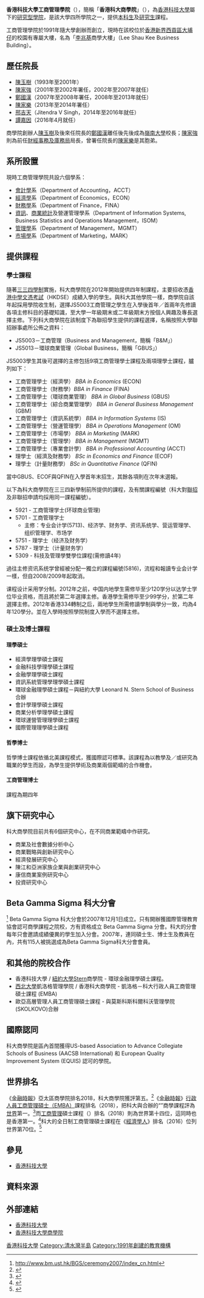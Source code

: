 {{University
|name            =香港科技大學商學院
|native_name     =HKUST Business School
|logo            =
|latin_name      =
|image           = HKUST Business School-Lee Shau Kee Business Building.jpg
|motto           =
|established     = 1991年
|type            = 政府資助 / 附屬學院
|endowment       =
|faculty         =
|president       = 譚嘉因[[教授|教授]]
|students        =
|undergrad       =
|postgrad        =
|doctoral        =
|city            =
|state           =[[香港|香港]]
|country         =[[中国|中国]]
|campus          =郊區
|mascot          =
|religion        =
|affiliations    =[[File:AACSB_Accredited.svg|25px]][[國際商管學院促進協會|國際商管學院促進協會]]（[[AACSB|AACSB]]）<ref name="acc" /><br /><br />[[歐洲質量改善系統|歐洲質量改善系統]]
|footnotes       =
|website         =http://www.bm.ust.hk/
|address         =[[西貢區|西貢區]][[清水灣|清水灣]]
|telephone       =+852 2358-7533 
|coor            =

}}
'''香港科技大學工商管理學院'''（{{lang|en|'''School of Business and Management, The Hong Kong University of Science and Technology'''}}），簡稱「'''香港科大商學院'''」（{{lang|en|'''HKUST Business School'''}}），為[[香港科技大學|香港科技大學]]屬下的[[研究型學院|研究型學院]]，是該大學四所學院之一，提供[[本科生|本科生]]及[[研究生|研究生]]課程。

工商管理學院於1991年隨大學創辦而創立，現時在該校位於[[香港|香港]][[新界|新界]][[西貢區|西貢區]][[大埔仔|大埔仔]]的校園有專屬大樓，名為「[[李兆基|李兆基]]商學大樓」（Lee Shau Kee Business Building）。

==歷任院長==
* [[陳玉樹|陳玉樹]]（1993年至2001年）
* [[陳家強|陳家強]]（2001年至2002年署任，2002年至2007年就任）
* [[鄭國漢|鄭國漢]]（2007年至2008年署任，2008年至2013年就任）
* [[陳家樂_(財務學家)|陳家樂]]（2013年至2014年署任）
* [[邢吉天|邢吉天]]（Jitendra V Singh，2014年至2016年就任）
* [[譚嘉因|譚嘉因]]（2016年4月就任）

商學院創辦人[[陳玉樹|陳玉樹]]及後來任院長的[[鄭國漢|鄭國漢]]離任後先後成為[[嶺南大學_(香港)|嶺南大學]]校長；[[陳家強|陳家強]]則為前任[[財經事務及庫務局|財經事務及庫務局]]局長，曾署任院長的[[陳家樂_(財務學家)|陳家樂]]是其胞弟。

==系所設置==
現時工商管理學院共設六個學系：
* [[會計學|會計學]]系（Department of Accounting，ACCT）
* [[經濟學|經濟學]]系（Department of Economics，ECON）
* [[財務管理|財務學]]系（Department of Finance，FINA）
* [[訊息系統|資訊]]、[[統計學|商業統計]]及營運管理學系（Department of Information Systems, Business Statistics and Operations Management，ISOM）
* [[管理學|管理學]]系（Department of Management，MGMT）
* [[市場學|市場學]]系（Department of Marketing，MARK）

==提供課程==
===學士課程===
隨著[[三三四高中教育改革|三三四學制]]實施，科大商學院在2012年開始提供四年制課程，主要招收憑[[香港中學文憑考試|香港中學文憑考試]]（HKDSE）成績入學的學生。與科大其他學院一樣，商學院自該年起採用學院收生制，選擇JS5003工商管理之學生在入學後首年／首兩年先修讀各項主修科目的基礎知識，至大學一年級期末或二年級期末方按個人興趣及專長選擇主修。下列科大商學院在該制度下為聯招學生提供的課程選擇，名稱按照大學聯招辦事處所公佈之資料：

* JS5003－工商管理（Business and Management，簡稱「B&M」）
* JS5013－環球商業管理（Global Business，簡稱「GBUS」）

JS5003學生其後可選擇的主修包括9項工商管理學士課程及兩項理學士課程，臚列如下：
* 工商管理學士（經濟學） ''BBA in Economics'' (ECON)
* 工商管理學士（財務學）''BBA in Finance'' (FINA)
* 工商管理學士（環球商業管理） ''BBA in Global Business'' (GBUS)
* 工商管理學士（綜合商業管理學） ''BBA in General Business Management'' (GBM)
* 工商管理學士（資訊系統學） ''BBA in Information Systems'' (IS)
* 工商管理學士（營運管理學） ''BBA in Operations Management'' (OM)
* 工商管理學士（市場學） ''BBA in Marketing'' (MARK)
* 工商管理學士（管理學） ''BBA in Management'' (MGMT)
* 工商管理學士（專業會計學） ''BBA in Professional Accounting'' (ACCT)
* 理學士（經濟及財務學） ''BSc in Economics and Finance'' (ECOF)
* 理學士（計量財務學） ''BSc in Quantitative Finance'' (QFIN)

當中GBUS、ECOF與QFIN在入學首年末招生，其餘各項則在次年末選報。

以下為科大商學院在三三四新學制前所提供的課程，及有關課程編號（科大對[[香港大學聯合招生辦法|聯招]]及非聯招申請均採用同一課程編號）。
*5921 - 工商管理学士(环球商业管理)
*5701 - 工商管理学士
**主修：专业会计学(5713)、经济学、财务学、资讯系统学、营运管理学、组织管理学、市场学
*5751 - 理学士（经济及财务学）
*5787 - 理学士（计量财务学）
*5309 - 科技及管理學雙學位課程(需修讀4年)
過往主修资讯系统学曾經被分配一獨立的課程編號(5816)，流程和報讀专业会计学一樣，但自2008/2009年起取消。

课程设计采用学分制。2012年之前，中国内地學生需修毕至少120学分以达学士学位毕业资格，而且將於第二年選擇主修。香港學生需修毕至少99学分，於第二年選擇主修。2012年香港334轉制之后，兩地學生所需修讀學制與學分一致，均為4年120學分。並在入學時按照學院制度入學而不選擇主修。

===碩士及博士課程===
====理學碩士====
*經濟學理學碩士課程
*金融科技學理學碩士課程
*金融學理學碩士課程
*資訊系統管理學理學碩士課程
*環球金融理學碩士課程－與紐約大學 Leonard N. Stern School of Business合辦
*會計學理學碩士課程
*商業分析學理學碩士課程
*環球運營管理理學碩士課程
*國際管理理學碩士課程

====哲學博士====
哲學博士課程依循北美課程模式，獲國際認可標準。該課程為以教學及／或研究為職業的學生而設，為學生提供學術及商業兩個範疇的合作機會。

====工商管理博士====
課程為期四年

==旗下研究中心==
科大商學院目前共有6個研究中心，在不同商業範疇中作研究。
*商業及社會數據分析中心
*商業戰略與創新研究中心
*經濟發展研究中心
*陳江和亞洲家族企業與創業研究中心
*康信商業案例研究中心
*投資研究中心

==Beta Gamma Sigma 科大分會==
<ref>http://www.bm.ust.hk/BGS/ceremony2007/index_cn.html</ref>
Beta Gamma Sigma 科大分會於2007年12月1日成立。只有開辦獲國際管理教育協會認可商學課程之院校，方有資格成立 Beta Gamma Sigma 分會。科大的分會每年只會邀請成績優異的學生加入分會。2007年，連同碩士生、博士生及教員在內，共有115人被挑選成為Beta Gamma Sigma科大分會會員。

==和其他的院校合作==
* 香港科技大學 / [[紐約大學|紐約大學]]Stern商學院 - 環球金融理學碩士課程。
* [[西北大学_(伊利诺伊州)|西北大學]]凱洛格管理學院 / 香港科大商學院 - 凱洛格－科大行政人員工商管理碩士課程  (EMBA)
* 歐亞高層管理人員工商管理碩士課程 - 與莫斯科斯科爾科沃管理學院 (SKOLKOVO)合辦

==國際認同==
科大商學院是區內首間獲得US-based Association to Advance Collegiate Schools of Business (AACSB International) 和 European Quality Improvement System (EQUIS) 認可的學院。

==世界排名==
《[[金融時報|金融時報]]》亞太區商學院排名2018，科大商學院獲評第五。<ref>{{cite web|url=https://www.ft.com/content/14221926-e9bb-11e8-94da-a6478f64c783|title= FT 2018 top 20 business schools in the Americas and Asia-Pacific}}</ref>《[[金融時報|金融時報]]》[[工商管理碩士|行政人員工商管理碩士（EMBA）]]課程排名（2018），把科大與''{{lang|en|Kellogg}}''合辦的“{{lang|en|Kellogg-HKUST}}”商學課程評為[[世界|世界]]第一。<ref>{{cite web|url=http://rankings.ft.com/businessschoolrankings/executive-mba-ranking-2018|title=Financial Times EMBA Rankings 2018|accessdate=2019-01-29|archive-date=2018-01-21|archive-url=https://web.archive.org/web/20180121161330/http://rankings.ft.com/businessschoolrankings/executive-mba-ranking-2017|dead-url=no}}</ref>而[[工商管理|工商管理]]碩士課程（{{lang|en|MBA}}）排名（2018）則為世界第十四位，這同時也是香港第一。<ref>{{cite web|url=http://rankings.ft.com/businessschoolrankings/global-mba-ranking-2018|title=Financial Times MBA Rankings 2018}}</ref>科大的全日制工商管理碩士課程在《[[經濟學人|經濟學人]]》排名（2016）位列世界第70位。<ref>{{cite web|url=https://www.economist.com/whichmba/full-time-mba-ranking?year=2016&term_node_tid_depth=77648|title= The Economist Full time MBA ranking 2016}}</ref>

==參見==
*[[香港科技大學|香港科技大學]]
==資料來源==
<div class="references-small">
<references />
</div>

==外部連結==
*[https://web.archive.org/web/20071023214436/http://www.ust.hk/ 香港科技大學]
*[http://www.bm.ust.hk 香港科技大學商學院]

{{香港科技大學}}
{{東亞EQUIS認證大學}}
{{亞洲AACSB認證大學}}
{{全球管理教育聯盟}}

[[Category:香港科技大學|]]
[[Category:清水灣半島|Category:清水灣半島]]
[[Category:1991年創建的教育機構|Category:1991年創建的教育機構]]